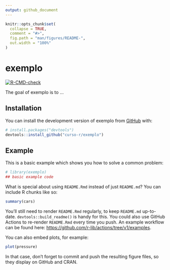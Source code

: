 ```yaml
---
output: github_document
---
```


<!-- README.md is generated from README.Rmd. Please edit that file -->

```r
knitr::opts_chunk$set(
  collapse = TRUE,
  comment = "#>",
  fig.path = "man/figures/README-",
  out.width = "100%"
)
```

# exemplo

<!-- badges: start -->
[![R-CMD-check](https://github.com/curso-r/exemplo/workflows/R-CMD-check/badge.svg)](https://github.com/curso-r/exemplo/actions)
<!-- badges: end -->

The goal of exemplo is to ...

## Installation

You can install the development version of exemplo from [GitHub](https://github.com/) with:

``` r
# install.packages("devtools")
devtools::install_github("curso-r/exemplo")
```

## Example

This is a basic example which shows you how to solve a common problem:

```r
# library(exemplo)
## basic example code
```

What is special about using `README.Rmd` instead of just `README.md`? You can include R chunks like so:

```r
summary(cars)
```

You'll still need to render `README.Rmd` regularly, to keep `README.md` up-to-date. `devtools::build_readme()` is handy for this. You could also use GitHub Actions to re-render `README.Rmd` every time you push. An example workflow can be found here: <https://github.com/r-lib/actions/tree/v1/examples>.

You can also embed plots, for example:

```r
plot(pressure)
```

In that case, don't forget to commit and push the resulting figure files, so they display on GitHub and CRAN.
